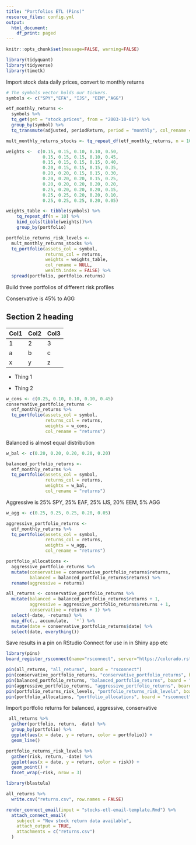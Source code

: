 ```yaml
---
title: "Portfolios ETL (Pins)"
resource_files: config.yml
output:
  html_document:
    df_print: paged
---
```


```r
knitr::opts_chunk$set(message=FALSE, warning=FALSE)

library(tidyquant)
library(tidyverse)
library(timetk)
```

Import stock data daily prices, convert to monthly returns

```r
# The symbols vector holds our tickers. 
symbols <- c("SPY","EFA", "IJS", "EEM","AGG")

etf_monthly_returns <- 
  symbols %>% 
  tq_get(get = "stock.prices", from = "2003-10-01") %>% 
  group_by(symbol) %>% 
  tq_transmute(adjusted, periodReturn, period = "monthly", col_rename = "returns")

mult_monthly_returns_stocks <- tq_repeat_df(etf_monthly_returns, n = 10)
```

```r

weights <-  c(0.15, 0.15, 0.10, 0.10, 0.50,
              0.15, 0.15, 0.15, 0.10, 0.45,
              0.15, 0.15, 0.15, 0.15, 0.40,
              0.20, 0.15, 0.15, 0.15, 0.35,
              0.20, 0.20, 0.15, 0.15, 0.30,
              0.20, 0.20, 0.20, 0.15, 0.25,
              0.20, 0.20, 0.20, 0.20, 0.20,
              0.25, 0.20, 0.20, 0.20, 0.15,
              0.25, 0.25, 0.20, 0.20, 0.10,
              0.25, 0.25, 0.25, 0.20, 0.05)

weights_table <- tibble(symbols) %>%
    tq_repeat_df(n = 10) %>%
    bind_cols(tibble(weights))%>%
    group_by(portfolio)

portfolio_returns_risk_levels <- 
  mult_monthly_returns_stocks %>%
  tq_portfolio(assets_col = symbol,
               returns_col = returns,
               weights = weights_table,
               col_rename = NULL,
               wealth.index = FALSE) %>% 
  spread(portfolio, portfolio.returns)
```

Build three portfolios of different risk profiles

Conservative is 45% to AGG

## Section 2 heading

| Col1 | Col2 | Col3 |
|------|------|------|
| 1    | 2    | 3    |
| a    | b    | c    |
| x    | y    | z    |

-   Thing 1

-   Thing 2

```r
w_cons <- c(0.25, 0.10, 0.10, 0.10, 0.45)
conservative_portfolio_returns <- 
  etf_monthly_returns %>% 
  tq_portfolio(assets_col = symbol, 
               returns_col = returns, 
               weights = w_cons,
               col_rename = "returns")
```

Balanced is almost equal distribution

```r
w_bal <- c(0.20, 0.20, 0.20, 0.20, 0.20)

balanced_portfolio_returns <- 
  etf_monthly_returns %>% 
  tq_portfolio(assets_col = symbol, 
               returns_col = returns, 
               weights = w_bal,
               col_rename = "returns")
```

Aggressive is 25% SPY, 25% EAF, 25% IJS, 20% EEM, 5% AGG

```r
w_agg <- c(0.25, 0.25, 0.25, 0.20, 0.05)

aggressive_portfolio_returns <- 
  etf_monthly_returns %>% 
  tq_portfolio(assets_col = symbol, 
               returns_col = returns, 
               weights = w_agg,
               col_rename = "returns")

```

```r
portfolio_allocations <- 
  aggressive_portfolio_returns %>% 
  mutate(conservative = conservative_portfolio_returns$returns,
         balanced = balanced_portfolio_returns$returns) %>% 
  rename(aggressive = returns)

all_returns <- conservative_portfolio_returns %>%
  mutate(balanced = balanced_portfolio_returns$returns + 1, 
         aggressive = aggressive_portfolio_returns$returns + 1,
         conservative = returns + 1) %>% 
  select(-date, -returns) %>% 
  map_dfc(., accumulate,  `*`) %>% 
  mutate(date = conservative_portfolio_returns$date) %>% 
  select(date, everything())
```

Save results in a pin on RStudio Connect for use in in Shiny app etc

```r
library(pins)
board_register_rsconnect(name="rsconnect", server="https://colorado.rstudio.com/rsc/", key = Sys.getenv("rsc-api"))

pin(all_returns, "all_returns", board = "rsconnect")
pin(conservative_portfolio_returns, "conservative_portfolio_returns", board = "rsconnect")
pin(balanced_portfolio_returns, "balanced_portfolio_returns", board = "rsconnect")
pin(aggressive_portfolio_returns, "aggressive_portfolio_returns", board = "rsconnect")
pin(portfolio_returns_risk_levels, "portfolio_returns_risk_levels", board = "rsconnect")
pin(portfolio_allocations, "portfolio_allocations", board = "rsconnect")
```

Import portfolio returns for balanced, aggressive, conservative

```r
 all_returns %>% 
  gather(portfolio, return, -date) %>% 
  group_by(portfolio) %>% 
  ggplot(aes(x = date, y = return, color = portfolio)) +      
  geom_line() 

```

```r
portfolio_returns_risk_levels %>%
  gather(risk, return, -date) %>% 
  ggplot(aes(x = date, y = return, color = risk)) +
  geom_point() +
  facet_wrap(~risk, nrow = 3)
```

```r
library(blastula)

all_returns %>% 
  write.csv("returns.csv", row.names = FALSE)

render_connect_email(input = "stocks-etl-email-template.Rmd") %>% 
  attach_connect_email(
    subject = "New stock return data available",
    attach_output = TRUE,
    attachments = c("returns.csv")
  )
```
